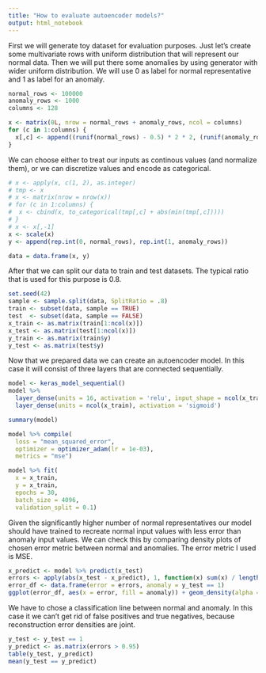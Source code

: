 ```yaml
---
title: "How to evaluate autoencoder models?"
output: html_notebook
---
```


First we will generate toy dataset for evaluation purposes. Just let's create some multivariate rows with uniform distribution that will represent our normal data. Then we will put there some anomalies by using generator with wider uniform distribution. We will use 0 as label for normal representative and 1 as label for an anomaly.

```r
normal_rows <- 100000
anomaly_rows <- 1000
columns <- 128

x <- matrix(0L, nrow = normal_rows + anomaly_rows, ncol = columns)
for (c in 1:columns) {
  x[,c] <- append((runif(normal_rows) - 0.5) * 2 * 2, (runif(anomaly_rows) - 0.5) * 2 * 2.5)
}
```

We can choose either to treat our inputs as continous values (and normalize them), or we can discretize values and encode as categorical.

```r
# x <- apply(x, c(1, 2), as.integer)
# tmp <- x
# x <- matrix(nrow = nrow(x))
# for (c in 1:columns) {
#  x <- cbind(x, to_categorical(tmp[,c] + abs(min(tmp[,c]))))
# }
# x <- x[,-1]
x <- scale(x)
y <- append(rep.int(0, normal_rows), rep.int(1, anomaly_rows))

data = data.frame(x, y)
```

After that we can split our data to train and test datasets. The typical ratio that is used for this purpose is 0.8.

```r
set.seed(42) 
sample <- sample.split(data, SplitRatio = .8)
train <- subset(data, sample == TRUE)
test  <- subset(data, sample == FALSE)
x_train <- as.matrix(train[1:ncol(x)])
x_test <- as.matrix(test[1:ncol(x)])
y_train <- as.matrix(train$y)
y_test <- as.matrix(test$y)
```

Now that we prepared data we can create an autoencoder model. In this case it will consist of three layers that are connected sequentially.

```r
model <- keras_model_sequential()
model %>%
  layer_dense(units = 16, activation = 'relu', input_shape = ncol(x_train)) %>%
  layer_dense(units = ncol(x_train), activation = 'sigmoid')

summary(model)

model %>% compile(
  loss = "mean_squared_error",
  optimizer = optimizer_adam(lr = 1e-03),
  metrics = "mse")

model %>% fit(
  x = x_train,
  y = x_train, 
  epochs = 30, 
  batch_size = 4096,
  validation_split = 0.1)
```

Given the significantly higher number of normal representatives our model should have trained to recreate normal input values with less error than anomaly input values. We can check this by comparing density plots of chosen error metric between normal and anomalies. The error metric I used is MSE.

```r
x_predict <- model %>% predict(x_test)
errors <- apply(abs(x_test - x_predict), 1, function(x) sum(x) / length(x))
error_df <- data.frame(error = errors, anomaly = y_test == 1)
ggplot(error_df, aes(x = error, fill = anomaly)) + geom_density(alpha = 0.5)
```

We have to chose a classification line between normal and anomaly. In this case it we can't get rid of false positives and true negatives, because reconstruction error densities are joint.

```r
y_test <- y_test == 1
y_predict <- as.matrix(errors > 0.95)
table(y_test, y_predict)
mean(y_test == y_predict)
```

